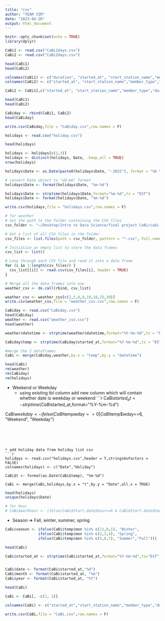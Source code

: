 ---
title: "csv"
author: "TEAM SIM"
date: "2023-04-26"
output: html_document
---

```{r setup, include=FALSE}
knitr::opts_chunk$set(echo = TRUE)
library(dplyr)
```


```{r}
CaBi1 <- read.csv("CaBi1days.csv")
CaBi2 <- read.csv("CaBi2days.csv")
```


```{r}
head(CaBi1)
head(CaBi2)
```



```{r}

colnames(CaBi1) <- c("duration", "started_at", "start_station_name","member_type","noofbikes")
colnames(CaBi2) <- c("started_at", "start_station_name","member_type","duration","noofbikes")

```


```{r}
CaBi1 <- CaBi1[,c("started_at", "start_station_name","member_type","duration","noofbikes")]
```


```{r}
head(CaBi1)
head(CaBi2)
```

```{r}
CaBiday <- rbind(CaBi1, CaBi2)
head(CaBiday)
```

```{r}
write.csv(CaBiday,file = "CaBiday.csv",row.names = F)
```




```{r}
holidays <- read.csv("holiday.csv")
```


```{r}
head(holidays)
```
```{r}
holidays <- holidays[c(1,3)]
holidays <- distinct(holidays, Date, .keep_all = TRUE)
nrow(holidays)
```


```{r}
holidays$Date <- as.Date(paste0(holidays$Date, "-2022"), format = "%b %d-%Y")

# convert Date object to "dd-mm" format
holidays$Date <- format(holidays$Date, "%m-%d")
```



```{r}
holidays$Date <- strptime(holidays$Date,format="%m-%d",tz = "EST")
holidays$Date <- format(holidays$Date, "%m-%d")
```



```{r}
write.csv(holidays,file = "holidays.csv",row.names = F)
```







```{r}

# for weather 
# Set the path to the folder containing the CSV files
csv_folder <- "~/Desktop/Intro to Data Science/final project CaBi/cabi all csv/csv/weather "

# Get a list of all CSV files in the folder
csv_files <- list.files(path = csv_folder, pattern = "*.csv", full.names = TRUE)

# Initialize an empty list to store the data frames
csv_list <- list()

# Loop through each CSV file and read it into a data frame
for (i in 1:length(csv_files)) {
  csv_list[[i]] <- read.csv(csv_files[i], header = TRUE)
}

# Merge all the data frames into one
weather_csv <- do.call(rbind, csv_list)

```

```{r}
weather_csv <- weather_csv[c(2,5,8,9,10,18,25,30)]
write.csv(weather_csv,file = "weather_csv.csv",row.names = F)
```


```{r}
CaBiday <- read.csv("CaBiday.csv")
head(CaBiday)
weather <- read.csv("weather_csv.csv")
head(weather)
```


  
```{r}

weather$datetime <- strptime(weather$datetime,format="%Y-%m-%d",tz = "EST")

CaBiday$temp <- strptime(CaBiday$started_at,format="%Y-%m-%d",tz = "EST")
```




```{r}
#merge the 2 dataframes
CaBi <- merge(CaBiday,weather,by.x = "temp",by.y = "datetime")
```

```{r}
head(CaBi)
rm(weather)
rm(CaBiday)
rm(holidays)
```




* Weekend or Weekday
  * using existing tbl column add new column which will contain whether date is weekday or weekend
```{r}
CaBi$started_at <- strptime(CaBi$started_at,format="%Y-%m-%d")


CaBi$weekday <- ifelse(CaBi$temp$wday==0 | CaBi$temp$wday==6, "Weekend",  "Weekday")
```





* add holiday data from holiday list csv
```{r}
holidays <- read.csv("holidays.csv",header = T,stringsAsFactors = FALSE)
colnames(holidays) <- c("Date","Holiday")

CaBi$t <- format(as.Date(CaBi$temp), "%m-%d")

CaBi <- merge(CaBi,holidays,by.x = "t",by.y = "Date",all.x = TRUE)
```


```{r}
head(holidays)
unique(holidays$Date)
```


```{r}
# for hour
# CaBi$workhour <- ifelse(CaBi$Start.date$hour>=9 & CaBi$Start.date$hour<=17,"Working Hour","Non-Working Hour")
```


* Season => Fall, winter, summer, spring 
```{r}
CaBi$season <- ifelse(CaBi$temp$mon %in% c(11,0,1), "Winter",
               ifelse(CaBi$temp$mon %in% c(2,3,4), "Spring",
               ifelse(CaBi$temp$mon %in% c(5,6,7), "Summer","Fall")))

```

```{r}
head(CaBi)
```


```{r}
CaBi$started_at <- strptime(CaBi$started_at,format="%Y-%m-%d",tz="EST")


CaBi$date <- format(CaBi$started_at,"%d")
CaBi$month <- format(CaBi$started_at, "%m")
CaBi$year <- format(CaBi$started_at, "%Y")
```


```{r}
head(CaBi)
```


```{r}
CaBi <- CaBi[, -c(1, 2)]

```

```{r}
colnames(CaBi) <- c("started_at","start_station_name","member_type","duration","noofbikes","temperature","feelsliketemp","dew","humidity","windspeed","uvindex","weather","weekday","holiday","season","date","month","year")

```




```{r}
write.csv(CaBi,file = "CaBi.csv",row.names = F)

```



